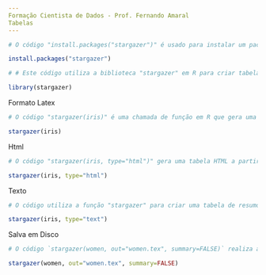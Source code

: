 ---
Formação Cientista de Dados - Prof. Fernando Amaral
Tabelas
---

```{r}
# O código "install.packages("stargazer")" é usado para instalar um pacote chamado "stargazer" em R, uma linguagem de programação estatística. Este pacote "stargazer" é comumente utilizado para criar tabelas estatísticas a partir de resultados de análises, facilitando a apresentação de dados de forma organizada. A função "install.packages" é usada para baixar e instalar novos pacotes no ambiente R, tornando-os disponíveis para uso em análises posteriores.

install.packages("stargazer")
```


```{r}
# # Este código utiliza a biblioteca "stargazer" em R para criar tabelas de resumo estilizadas a partir de objetos de dados, como modelos estatísticos, facilitando a apresentação visual de resultados.

library(stargazer)
```
Formato Latex
```{r}
# O código "stargazer(iris)" é uma chamada de função em R que gera uma tabela de resumo estatístico para o conjunto de dados "iris" e a exibe de forma formatada. Essa função é comumente usada para criar tabelas de resumo estatístico em análises de dados no R.

stargazer(iris)
```
Html
```{r}
# O código "stargazer(iris, type="html")" gera uma tabela HTML a partir do conjunto de dados "iris". A função "stargazer" é comumente usada para criar resumos estatísticos de maneira simples e rápida em linguagem R.

stargazer(iris, type="html")
```
Texto
```{r}
# O código utiliza a função "stargazer" para criar uma tabela de resumo estilizada em formato de texto a partir do conjunto de dados "iris", que é um conjunto de dados famoso em análise de dados.

stargazer(iris, type="text")
```
Salva em Disco
```{r}
# O código `stargazer(women, out="women.tex", summary=FALSE)` realiza a geração de uma tabela em formato LaTeX (`.tex`) a partir do conjunto de dados chamado "women", desabilitando a inclusão de um resumo estatístico. Isso pode ser útil para criar documentos LaTeX com informações sobre o conjunto de dados "women".

stargazer(women, out="women.tex", summary=FALSE)
```

